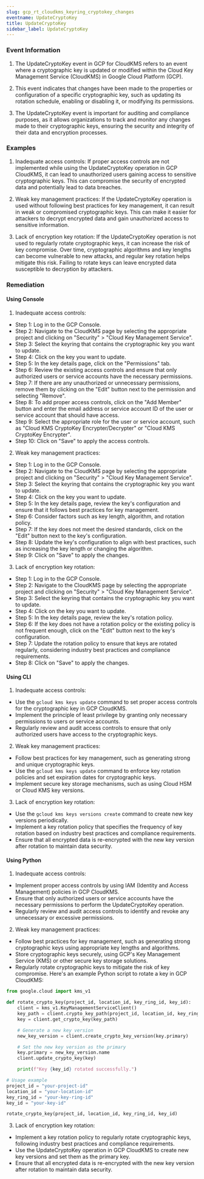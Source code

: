 ```yaml
--- 
slug: gcp_rt_cloudkms_keyring_cryptokey_changes
eventname: UpdateCryptoKey
title: UpdateCryptoKey
sidebar_label: UpdateCryptoKey
---
```

                       
### Event Information

1. The UpdateCryptoKey event in GCP for CloudKMS refers to an event where a cryptographic key is updated or modified within the Cloud Key Management Service (CloudKMS) in Google Cloud Platform (GCP).

2. This event indicates that changes have been made to the properties or configuration of a specific cryptographic key, such as updating its rotation schedule, enabling or disabling it, or modifying its permissions.

3. The UpdateCryptoKey event is important for auditing and compliance purposes, as it allows organizations to track and monitor any changes made to their cryptographic keys, ensuring the security and integrity of their data and encryption processes.


### Examples

1. Inadequate access controls: If proper access controls are not implemented while using the UpdateCryptoKey operation in GCP CloudKMS, it can lead to unauthorized users gaining access to sensitive cryptographic keys. This can compromise the security of encrypted data and potentially lead to data breaches.

2. Weak key management practices: If the UpdateCryptoKey operation is used without following best practices for key management, it can result in weak or compromised cryptographic keys. This can make it easier for attackers to decrypt encrypted data and gain unauthorized access to sensitive information.

3. Lack of encryption key rotation: If the UpdateCryptoKey operation is not used to regularly rotate cryptographic keys, it can increase the risk of key compromise. Over time, cryptographic algorithms and key lengths can become vulnerable to new attacks, and regular key rotation helps mitigate this risk. Failing to rotate keys can leave encrypted data susceptible to decryption by attackers.

### Remediation

#### Using Console

1. Inadequate access controls:
- Step 1: Log in to the GCP Console.
- Step 2: Navigate to the CloudKMS page by selecting the appropriate project and clicking on "Security" > "Cloud Key Management Service".
- Step 3: Select the keyring that contains the cryptographic key you want to update.
- Step 4: Click on the key you want to update.
- Step 5: In the key details page, click on the "Permissions" tab.
- Step 6: Review the existing access controls and ensure that only authorized users or service accounts have the necessary permissions.
- Step 7: If there are any unauthorized or unnecessary permissions, remove them by clicking on the "Edit" button next to the permission and selecting "Remove".
- Step 8: To add proper access controls, click on the "Add Member" button and enter the email address or service account ID of the user or service account that should have access.
- Step 9: Select the appropriate role for the user or service account, such as "Cloud KMS CryptoKey Encrypter/Decrypter" or "Cloud KMS CryptoKey Encrypter".
- Step 10: Click on "Save" to apply the access controls.

2. Weak key management practices:
- Step 1: Log in to the GCP Console.
- Step 2: Navigate to the CloudKMS page by selecting the appropriate project and clicking on "Security" > "Cloud Key Management Service".
- Step 3: Select the keyring that contains the cryptographic key you want to update.
- Step 4: Click on the key you want to update.
- Step 5: In the key details page, review the key's configuration and ensure that it follows best practices for key management.
- Step 6: Consider factors such as key length, algorithm, and rotation policy.
- Step 7: If the key does not meet the desired standards, click on the "Edit" button next to the key's configuration.
- Step 8: Update the key's configuration to align with best practices, such as increasing the key length or changing the algorithm.
- Step 9: Click on "Save" to apply the changes.

3. Lack of encryption key rotation:
- Step 1: Log in to the GCP Console.
- Step 2: Navigate to the CloudKMS page by selecting the appropriate project and clicking on "Security" > "Cloud Key Management Service".
- Step 3: Select the keyring that contains the cryptographic key you want to update.
- Step 4: Click on the key you want to update.
- Step 5: In the key details page, review the key's rotation policy.
- Step 6: If the key does not have a rotation policy or the existing policy is not frequent enough, click on the "Edit" button next to the key's configuration.
- Step 7: Update the rotation policy to ensure that keys are rotated regularly, considering industry best practices and compliance requirements.
- Step 8: Click on "Save" to apply the changes.

#### Using CLI

1. Inadequate access controls:
- Use the `gcloud kms keys update` command to set proper access controls for the cryptographic key in GCP CloudKMS.
- Implement the principle of least privilege by granting only necessary permissions to users or service accounts.
- Regularly review and audit access controls to ensure that only authorized users have access to the cryptographic keys.

2. Weak key management practices:
- Follow best practices for key management, such as generating strong and unique cryptographic keys.
- Use the `gcloud kms keys update` command to enforce key rotation policies and set expiration dates for cryptographic keys.
- Implement secure key storage mechanisms, such as using Cloud HSM or Cloud KMS key versions.

3. Lack of encryption key rotation:
- Use the `gcloud kms keys versions create` command to create new key versions periodically.
- Implement a key rotation policy that specifies the frequency of key rotation based on industry best practices and compliance requirements.
- Ensure that all encrypted data is re-encrypted with the new key version after rotation to maintain data security.

#### Using Python

1. Inadequate access controls:
- Implement proper access controls by using IAM (Identity and Access Management) policies in GCP CloudKMS.
- Ensure that only authorized users or service accounts have the necessary permissions to perform the UpdateCryptoKey operation.
- Regularly review and audit access controls to identify and revoke any unnecessary or excessive permissions.

2. Weak key management practices:
- Follow best practices for key management, such as generating strong cryptographic keys using appropriate key lengths and algorithms.
- Store cryptographic keys securely, using GCP's Key Management Service (KMS) or other secure key storage solutions.
- Regularly rotate cryptographic keys to mitigate the risk of key compromise. Here's an example Python script to rotate a key in GCP CloudKMS:

```python
from google.cloud import kms_v1

def rotate_crypto_key(project_id, location_id, key_ring_id, key_id):
    client = kms_v1.KeyManagementServiceClient()
    key_path = client.crypto_key_path(project_id, location_id, key_ring_id, key_id)
    key = client.get_crypto_key(key_path)

    # Generate a new key version
    new_key_version = client.create_crypto_key_version(key.primary)

    # Set the new key version as the primary
    key.primary = new_key_version.name
    client.update_crypto_key(key)

    print(f"Key {key_id} rotated successfully.")

# Usage example
project_id = "your-project-id"
location_id = "your-location-id"
key_ring_id = "your-key-ring-id"
key_id = "your-key-id"

rotate_crypto_key(project_id, location_id, key_ring_id, key_id)
```

3. Lack of encryption key rotation:
- Implement a key rotation policy to regularly rotate cryptographic keys, following industry best practices and compliance requirements.
- Use the UpdateCryptoKey operation in GCP CloudKMS to create new key versions and set them as the primary key.
- Ensure that all encrypted data is re-encrypted with the new key version after rotation to maintain data security.


 